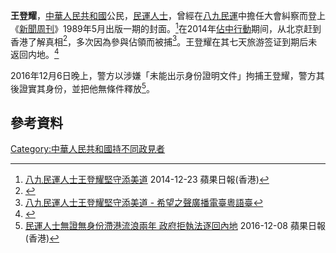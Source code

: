{{expand|time=2015-04-28T04:14:44+00:00}}
'''王登耀'''，[[中華人民共和國|中華人民共和國]]公民，[[民運人士|民運人士]]，曾經在[[八九民運|八九民運]]中擔任大會糾察而登上《[[新聞周刊|新聞周刊]]》1989年5月出版一期的封面。<ref>[http://hk.apple.nextmedia.com/realtime/news/20141223/53262321  八九民運人士王登耀堅守添美道] {{Wayback|url=http://hk.apple.nextmedia.com/realtime/news/20141223/53262321 |date=20161220102742 }} 2014-12-23 蘋果日報(香港)</ref>在2014年[[佔中行動|佔中行動]]期间，从北京赶到香港了解真相<ref>{{cite video|url=https://www.youtube.com/watch?v=899Uu6mFFMs|title=【雨伞运动】“六四”民运人士王登耀援雨伞运动 吁坚持到底|date=2015-02-09|accessdate=2015-04-28|archive-date=2016-03-15|archive-url=https://web.archive.org/web/20160315011513/https://www.youtube.com/watch?v=899Uu6mFFMs|dead-url=no}}</ref>，多次因為參與佔領而被捕<ref>[http://38.121.72.181/Sohweb/PBArticle.aspx?ID=1116366  八九民運人士王登耀堅守添美道 - 希望之聲廣播電臺粵語臺]{{dead link|date=2018年3月 |bot=InternetArchiveBot |fix-attempted=yes }}</ref>。王登耀在其七天旅游签证到期后未返回内地。<ref>{{cite news|url=http://news.mingpao.com/pns/%E5%85%AB%E4%B9%9D%E6%B0%91%E9%81%8B%E4%BA%BA%E5%A3%AB%E8%A2%AB%E6%8B%98%20%E9%80%BE%E6%9C%9F%E5%B1%85%E7%95%99%E6%88%96%E9%81%AD%E9%81%A3%E8%BF%94/web_tc/article/20150428/s00002/1430157390080|title=八九民运人士被拘 逾期居留或遭遣返|date=2015-04-27|accessdate=2015-04-28|archive-date=2015-05-01|archive-url=https://web.archive.org/web/20150501023154/http://news.mingpao.com/pns/%E5%85%AB%E4%B9%9D%E6%B0%91%E9%81%8B%E4%BA%BA%E5%A3%AB%E8%A2%AB%E6%8B%98%20%E9%80%BE%E6%9C%9F%E5%B1%85%E7%95%99%E6%88%96%E9%81%AD%E9%81%A3%E8%BF%94/web_tc/article/20150428/s00002/1430157390080|dead-url=no}}</ref>

2016年12月6日晚上，警方以涉嫌「未能出示身份證明文件」拘捕王登耀，警方其後證實其身份，並把他無條件釋放<ref>[http://hk.apple.nextmedia.com/realtime/news/20161208/56018803  民運人士無證無身份滯港流浪兩年 政府拒執法逐回內地] {{Wayback|url=http://hk.apple.nextmedia.com/realtime/news/20161208/56018803 |date=20161210163355 }}2016-12-08 蘋果日報(香港)</ref>。

==參考資料==
{{reflist}}
[[Category:中華人民共和國持不同政見者|Category:中華人民共和國持不同政見者]]